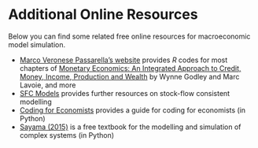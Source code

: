 # Additional Online Resources {.unnumbered}

Below you can find some related free online resources for macroeconomic model simulation.

- [Marco Veronese Passarella's website](https://www.marcopassarella.it/en/teaching-2/) provides *R* codes for most chapters of [Monetary Economics: An Integrated Approach to Credit, Money, Income, Production and Wealth](https://link.springer.com/book/10.1057/9780230626546) by Wynne Godley and Marc Lavoie, and more
- [SFC Models](https://sfc-models.net/) provides further resources on stock-flow consistent modelling
- [Coding for Economists](https://aeturrell.github.io/coding-for-economists/intro.html) provides a guide for coding for economists (in Python)
- [Sayama (2015)](https://open.umn.edu/opentextbooks/textbooks/233) is a free textbook for the modelling and simulation of complex systems (in Python)